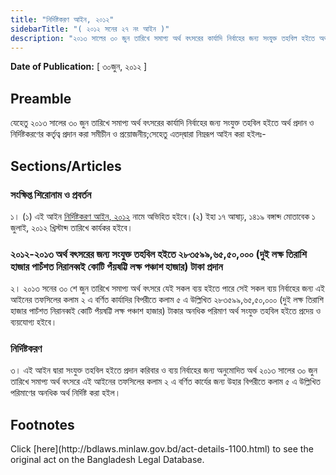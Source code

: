 ```yaml
---
title: "নির্দিষ্টকরণ আইন, ২০১২"
sidebarTitle: "( ২০১২ সনের ২৭ নং আইন )"
description: "২০১৩ সালের ৩০ জুন তারিখে সমাপ্য অর্থ বৎসরের কার্যাদি নির্বাহের জন্য সংযুক্ত তহবিল হইতে অর্থ প্রদান ও নির্দিষ্টকরণের কর্তৃত্ব প্রদানের উদ্দেশ্যে প্রণীত আইন"
---
```


**Date of Publication:** [ ৩০জুন, ২০১২ ]

## Preamble

যেহেতু ২০১৩ সালের ৩০ জুন তারিখে সমাপ্য অর্থ বৎসরের কার্যাদি নির্বাহের জন্য সংযুক্ত তহবিল হইতে অর্থ প্রদান ও নির্দিষ্টকরণের কর্তৃত্ব প্রদান করা সমীচীন ও প্রয়োজনীয়;সেহেতু এতদ্‌দ্বারা নিম্নরূপ আইন করা হইলঃ-

## Sections/Articles

### সংক্ষিপ্ত শিরোনাম ও প্রবর্তন

১। (১) এই আইন [নির্দিষ্টকরণ আইন, ২০১২](/act-1100.html "নির্দিষ্টকরণ আইন, ২০১২") নামে অভিহিত হইবে।(২) ইহা ১৭ আষাঢ়, ১৪১৯ বঙ্গাব্দ মোতাবেক ১ জুলাই, ২০১২ খ্রিস্টাব্দ তারিখে কার্যকর হইবে।

### ২০১২-২০১৩ অর্থ বৎসরের জন্য সংযুক্ত তহবিল হইতে ২৮৩৫৯৯,৬৫,৫০,০০০ (দুই লক্ষ তিরাশি হাজার পাচঁশত নিরানব্বই কোটি পঁয়ষট্টি লক্ষ পঞ্চাশ হাজার) টাকা প্রদান

২। ২০১৩ সনের ৩০ শে জুন তারিখে সমাপ্য অর্থ বৎসরে যেই সকল ব্যয় হইতে পারে সেই সকল ব্যয় নির্বাহের জন্য এই আইনের তফসিলের কলাম ২ এ বর্ণিত কার্যাদির বিপরীতে কলাম ৫ এ উল্লিখিত ২৮৩৫৯৯,৬৫,৫০,০০০ (দুই লক্ষ তিরাশি হাজার পাচঁশত নিরানব্বই কোটি পঁয়ষট্টি লক্ষ পঞ্চাশ হাজার) টাকার অনধিক পরিমাণ অর্থ সংযুক্ত তহবিল হইতে প্রদেয় ও ব্যয়যোগ্য হইবে।

### নির্দিষ্টকরণ

৩। এই আইন দ্বারা সংযুক্ত তহবিল হইতে প্রদান করিবার ও ব্যয় নির্বাহের জন্য অনুমোদিত অর্থ ২০১৩ সালের ৩০ জুন তারিখে সমাপ্য অর্থ বৎসরে এই আইনের তফসিলের কলাম ২ এ বর্ণিত কার্যের জন্য উহার বিপরীতে কলাম ৫ এ উল্লিখিত পরিমাণের অনধিক অর্থ নির্দিষ্ট করা হইল।

## Footnotes

<Note>
  Click [here](http://bdlaws.minlaw.gov.bd/act-details-1100.html) to see the original act on the Bangladesh Legal Database.
</Note>
